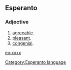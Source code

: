 ==Esperanto==
===Adjective===
# [[agreeable]].
# [[pleasant]].
# [[congenial]].

[[eo:xxxx]]
[[Category:Esperanto language]]
{{Universala Vortaro}}